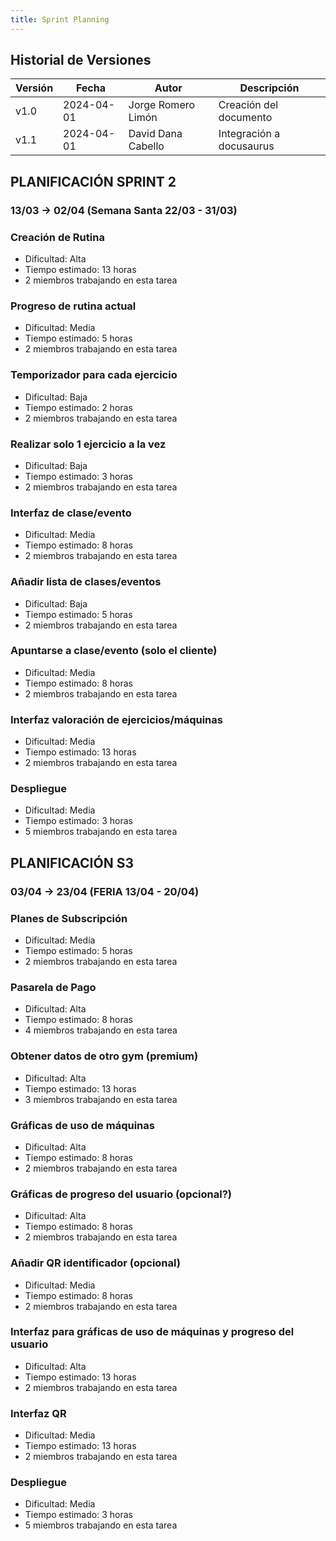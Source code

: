 ```yaml
---
title: Sprint Planning
---
```


##  Historial de Versiones


| Versión | Fecha       | Autor      | Descripción                            |
|---------|-------------|------------|----------------------------------------|
| v1.0    | 2024-04-01  | Jorge Romero Limón   | Creación del documento                 |
| v1.1    | 2024-04-01  | David Dana Cabello  | Integración a docusaurus               |


## PLANIFICACIÓN SPRINT 2

### 13/03 → 02/04 (Semana Santa 22/03 - 31/03)
### Creación de Rutina
- Dificultad: Alta
- Tiempo estimado: 13 horas
- 2 miembros trabajando en esta tarea
### Progreso de rutina actual
- Dificultad: Media
- Tiempo estimado: 5 horas
- 2 miembros trabajando en esta tarea
### Temporizador para cada ejercicio
- Dificultad: Baja
- Tiempo estimado: 2 horas
- 2 miembros trabajando en esta tarea
### Realizar solo 1 ejercicio a la vez
- Dificultad: Baja
- Tiempo estimado: 3 horas
- 2 miembros trabajando en esta tarea
### Interfaz de clase/evento 
- Dificultad: Media
- Tiempo estimado: 8 horas
- 2 miembros trabajando en esta tarea
### Añadir lista de clases/eventos
- Dificultad: Baja
- Tiempo estimado: 5 horas
- 2 miembros trabajando en esta tarea
### Apuntarse a clase/evento (solo el cliente)
- Dificultad: Media
- Tiempo estimado: 8 horas
- 2 miembros trabajando en esta tarea
### Interfaz valoración de ejercicios/máquinas
- Dificultad: Media
- Tiempo estimado: 13 horas
- 2 miembros trabajando en esta tarea
### Despliegue
- Dificultad: Media
- Tiempo estimado: 3 horas
- 5 miembros trabajando en esta tarea


## PLANIFICACIÓN S3
### 03/04 → 23/04 (FERIA 13/04 - 20/04)
### Planes de Subscripción
- Dificultad: Media
- Tiempo estimado: 5 horas
- 2 miembros trabajando en esta tarea
### Pasarela de Pago
- Dificultad: Alta
- Tiempo estimado: 8 horas
- 4 miembros trabajando en esta tarea
### Obtener datos de otro gym (premium)
- Dificultad: Alta
- Tiempo estimado: 13 horas
- 3 miembros trabajando en esta tarea
### Gráficas de uso de máquinas
- Dificultad: Alta
- Tiempo estimado: 8 horas
- 2 miembros trabajando en esta tarea
### Gráficas de progreso del usuario (opcional?)
- Dificultad: Alta
- Tiempo estimado: 8 horas
- 2 miembros trabajando en esta tarea
### Añadir QR identificador (opcional)
- Dificultad: Media
- Tiempo estimado: 8 horas
- 2 miembros trabajando en esta tarea
### Interfaz para gráficas de uso de máquinas y progreso del usuario
- Dificultad: Alta
- Tiempo estimado: 13 horas
- 2 miembros trabajando en esta tarea
### Interfaz QR
- Dificultad: Media
- Tiempo estimado: 13 horas
- 2 miembros trabajando en esta tarea
### Despliegue
- Dificultad: Media
- Tiempo estimado: 3 horas
- 5 miembros trabajando en esta tarea